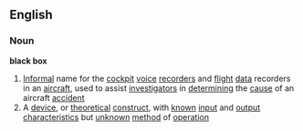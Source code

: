 ==English==

===Noun===
'''black box'''
{{wikipedia}}
# [[Informal]] name for the [[cockpit]] [[voice]] [[recorder]]s and [[flight]] [[data]] recorders in an [[aircraft]], used to assist [[investigator]]s in [[determining]] the [[cause]] of an aircraft [[accident]]
# A [[device]], or [[theoretical]] [[construct]], with [[known]] [[input]] and [[output]] [[characteristic]]s but [[unknown]] [[method]] of [[operation]]